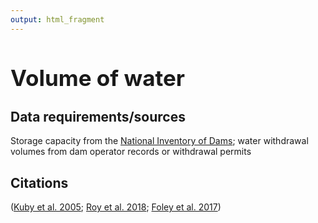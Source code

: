 ```yaml
---
output: html_fragment
---
```


<style type="text/css">
  h1{
  font-size: 2.5em;
}
</style>

# Volume of water

## Data requirements/sources
Storage capacity from the [National Inventory of Dams](https://nid.usace.army.mil/#/); water withdrawal volumes from dam operator records or withdrawal permits

## Citations
([Kuby et al. 2005](https://doi.org/10.1016/j.advwatres.2004.12.015); [Roy et al. 2018](https://doi.org/10.1073/pnas.1807437115); [Foley et al. 2017](https://doi.org/10.1371/journal.pone.0180107))